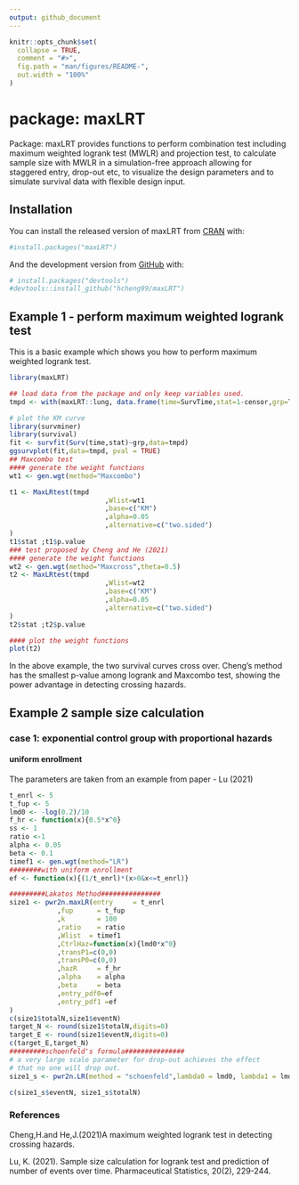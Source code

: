 ```yaml
---
output: github_document
---
```


<!-- README.md is generated from README.Rmd. Please edit that file -->

```r
knitr::opts_chunk$set(
  collapse = TRUE,
  comment = "#>",
  fig.path = "man/figures/README-",
  out.width = "100%"
)
```

# package: maxLRT

<!-- badges: start -->
<!-- badges: end -->

Package: maxLRT provides functions to perform combination test including maximum weighted logrank test (MWLR) and projection test, to calculate sample size with MWLR in a simulation-free approach allowing for staggered entry, drop-out etc, to visualize
the design parameters and to simulate survival data with flexible 
design input. 


## Installation

You can install the released version of maxLRT from [CRAN](https://CRAN.R-project.org) with:

``` r
#install.packages("maxLRT")
```

And the development version from [GitHub](https://github.com/) with:

``` r
# install.packages("devtools")
#devtools::install_github("hcheng99/maxLRT")
```
## Example 1 - perform maximum weighted logrank test 

This is a basic example which shows you how to perform  maximum weighted logrank test. 

```r
library(maxLRT)

## load data from the package and only keep variables used.
tmpd <- with(maxLRT::lung, data.frame(time=SurvTime,stat=1-censor,grp=Treatment))

# plot the KM curve
library(survminer)
library(survival)
fit <- survfit(Surv(time,stat)~grp,data=tmpd)
ggsurvplot(fit,data=tmpd, pval = TRUE)
## Maxcombo test 
#### generate the weight functions 
wt1 <- gen.wgt(method="Maxcombo")

t1 <- MaxLRtest(tmpd
                        ,Wlist=wt1
                        ,base=c("KM")
                        ,alpha=0.05
                        ,alternative=c("two.sided")
)
t1$stat ;t1$p.value
### test proposed by Cheng and He (2021)
#### generate the weight functions 
wt2 <- gen.wgt(method="Maxcross",theta=0.5)
t2 <- MaxLRtest(tmpd
                        ,Wlist=wt2
                        ,base=c("KM")
                        ,alpha=0.05
                        ,alternative=c("two.sided")
)
t2$stat ;t2$p.value

#### plot the weight functions
plot(t2)

```
In the above example, the two survival curves cross over. Cheng's method has the smallest p-value among logrank and Maxcombo test, showing the power advantage in detecting crossing hazards.


## Example 2 sample size calculation 
### case 1: exponential control group with proportional hazards 
#### uniform enrollment 
The parameters are taken from an example from paper - Lu (2021)
```r
t_enrl <- 5
t_fup <- 5
lmd0 <- -log(0.2)/10
f_hr <- function(x){0.5*x^0}
ss <- 1
ratio <-1 
alpha <- 0.05
beta <- 0.1
timef1 <- gen.wgt(method="LR")
########with uniform enrollment
ef <- function(x){(1/t_enrl)*(x>0&x<=t_enrl)}

#########Lakatos Method############### 
size1 <- pwr2n.maxLR(entry     = t_enrl
            ,fup      = t_fup
            ,k        = 100
            ,ratio    = ratio
            ,Wlist  = timef1
            ,CtrlHaz=function(x){lmd0*x^0}
            ,transP1=c(0,0)
            ,transP0=c(0,0)
            ,hazR     = f_hr
            ,alpha    = alpha
            ,beta     = beta
            ,entry_pdf0=ef
            ,entry_pdf1 =ef
)
c(size1$totalN,size1$eventN)
target_N <- round(size1$totalN,digits=0)
target_E <- round(size1$eventN,digits=0)
c(target_E,target_N)
#########schoenfeld's formula############### 
# a very large scale parameter for drop-out achieves the effect 
# that no one will drop out.
size1_s <- pwr2n.LR(method = "schoenfeld",lambda0 = lmd0, lambda1 = lmd0*0.5, ratio = ratio, entry = t_fup, fup = t_fup, alpha = alpha, beta  = beta, Lparam = c(1,100000))

c(size1_s$eventN, size1_s$totalN)
```



### References
Cheng,H.and He,J.(2021)A maximum weighted logrank test in detecting crossing hazards.

Lu, K. (2021). Sample size calculation for logrank test and prediction of number of events over time. Pharmaceutical Statistics, 20(2), 229-244.
